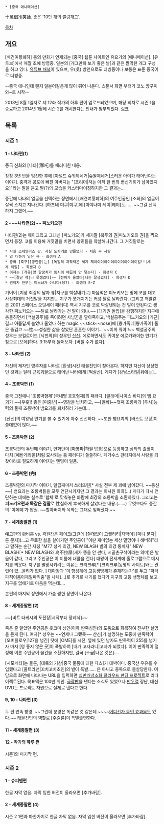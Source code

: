  * [중국 애니메이션]

十萬個冷笑話. 뜻은 '10만 개의 썰렁개그'.

[[목차]]

== 개요 ==

[배견여황폐하] 등의 만화가 연재되는 [중국] 웹툰 사이트인 유요기의 [애니메이션]. [유투브]에서 매월 초에 방영중. 일본의 [개그만화 보기 좋은 날]과 같은 짤막한 개그 구성을 하고 있다. [http://youtube.com/user/u17com 유튜브 채널]이 있으며, 우(吳) 방언으로도 더빙중이나 보통은 표준 중국어로 더빙중.

--중국 애니인데 왠지 일본어같은게 많이 튀어 나온다. 스폰서 화면 부터가 코노 방구미와~로 시작--

2013년 8월 1일자로 제 12화 작가의 하루 편이 업로드되었으며, 해당 회차로 시즌 1을 종료하고 2014년 1월에 시즌 2를 개시한다는 안내가 첨부되었다. [http://youtu.be/Vdyrrq1uJYM 링크]

== 목록 ==
=== 시즌 1 ===
==== 1 - 나타편(1) ====
{{{#!html
<iframe width="560" height="315" src="http://youtube.com/embed/2LP0Ki7H59Y" frameborder="0" allowfullscreen></iframe>}}}

중국 신화의 [나타](哪吒)를 패러디한 내용.

장장 3년 반을 임신한 후에 [아널드 슈워제네거|슈왈제네거]스러운 아이가 태어난다는 이야기. 충격과 공포에 빠진 아버지는 "[프리더|저는 아직 한 번의 변신기회가 남아있지요]"라는 말을 듣고 딸(?)의 모습을 커스터마이징하지만 그 결과는...

중간에 나타의 얼굴을 선택하는 장면에서 [배견여황폐하]의 여주인공인 [소화]의 얼굴이 살짝 스치고 지나간다. [하츠네 미쿠|미쿠]에 [아야나미 레이|레이]도...... ~~그걸 선택하지 그랬어.~~

==== 2 - ~~나타편(2)~~ 피노키오편 ====
{{{#!html
<iframe width="560" height="315" src="http://youtube.com/embed/MptL90a3rZ8" frameborder="0" allowfullscreen></iframe>}}}

나타편(2)는 훼이크였고 그대신 [피노키오]가 세기말 [북두의 권|피노키오의 권]을 찍으면서 등장. 코를 이용해 거짓말을 치면서 양민들을 학살해나간다. 그 거짓말로는
 * 사실 스테인리스 강, 사실 도자기로 만들었다 - 처음 두 사람
 * 일 더하기 일은 육 - 희생자 A
 * 중국 [축구][공한증|는] [독일의 과학력은 세계 제이이이이이이이이이이이이이일!!|세계 제일] - 희생자 B
 * 여자는 [거유|양 팔꿈치가 동시에 배꼽에 안 닿는다] - 희생자 C
 * ~~[잘난 척|나 못생겼다]~~ [전미가 울었다|나는 잘생겼다] - 희생자 D
 * 원작자 한무는 미소녀가 아니다(응?) - 희생자 E~Z

기어이 [지상 최강의 남자 류|지구를 박살내기로] 마음먹은 피노키오는 땅에 코를 대고 사상최대의 거짓말을 치지만... 지구가 쪼개지기는 커녕 달로 날라간다. (그리고 깨알같은 2001 스페이스 오딧세이 패러디)
역시 지구를 코로 박살낸되는 건 말이 안된다고 생각한 피노키오는 ~~달로 날라가는 건 말이 되냐.~~ [대기권 돌입]을 감행하지만 지구에 충돌하면서 [백설공주]를 죽이려던 사냥꾼을 깔아죽이고, 백설공주는 피노키오의 [거근|길고 아름답게 늘었다 줄었다 하는 magic ~~stick~~nose]에 [뿅가죽네|뿅가죽어] 둘은 즐겁고 ~~性~~성실한 삶을 살았단 훈훈한 이야기... ~~이게 뭐야!!~~
백설공주의 성우는 보컬로이드 [낙천의]의 성우인 [[산신]]. 에로하면서도 귀여운 에로카와이한 연기가 참으로 [모에]하다. 3:15부터 들어보자. [버틸 수가 없다].

==== 3 - 나타편 (2) ====

{{{#!html
<iframe width="560" height="315" src="http://youtube.com/embed/bastrAabwr8" frameborder="0" allowfullscreen></iframe>}}}

자신의 제자인 영주자를 나타로 [환생]시킨 태을진인이 찾아온다. 하지만 자신이 상상했던 것과는 달리 근육괴물으로 태어난 나타에게 [떡실신]. 게다가 [강남스타일|뒤에는]...

==== 4 - 조롱박편 (1) ====

{{{#!html
<iframe width="560" height="315" src="http://youtube.com/embed/mi7Nm3c5z0E" frameborder="0" allowfullscreen></iframe>}}}

중국 고전애니 '조롱박형제'(국내명 호호형제)의 패러디. [글래머|나이스 바디]의 뱀 요괴가 ~~[우홋]! 좋은 [미중년]~~영감을 납치하고, ~~[일빠]~~첫째 조롱박과 [투시]능력의 둘째 조롱박이 뱀요괴를 퇴치하러 가는데...

[산신]의 여왕님 연기를 볼 수 있기에 아주 신선하다. ~~또한 뱀요괴의 [바스트 모핑]이 쓸데없이 많다.~~

==== 5 - 조롱박편 (2) ====

{{{#!html
<iframe width="560" height="315" src="http://youtube.com/embed/yZMDeLA-hx8" frameborder="0" allowfullscreen></iframe>}}}

조롱박편의 두번째 이야기, 연화단이 [마봉파|하필 밥통]으로 등장하고 삼와의 출혈이 마치 [에반게리온]처럼 묘사되는 등 패러디가 쏠쏠하다. 페가수스 판타지에서 사랑을 되찾아라로 절묘하게 이어지는 엔딩이 일품.

==== 6 - 조롱박편 (完) ====

{{{#!html
<iframe width="560" height="315" src="http://youtube.com/embed/tZbrjzkceso" frameborder="0" allowfullscreen></iframe>}}}

조롱박편의 마지막 이야기, 일곱째마저 쓰러뜨린[* 사실 전부 제 꾀에 넘어갔다. ~~등신~~] 뱀요괴는 조롱박들을 모두 연단시키지만 그 결과는 회사원 회의(...) 게다가 다시 연단하는 데에는 실수로 '합체'로 맞춰놓은 바람에 최강의 조롱박을 소환하였다. 그리고는 '''피노키오편과 똑같은 결말'''로 性실하게 幸복하게 살았다는 내용.(……) 무엇보다도 중간의 '야메떼'가 압권. ~~할아버지와 육와는 그대로 잊혀졌다.~~

==== 7 - 세계종말편 (1) ====
{{{#!html
<iframe width="560" height="315" src="http://youtube.com/embed/ZnuJeYWuskY" frameborder="0" allowfullscreen></iframe>
}}}

예고편의 황비홍 vs. 곽원갑은 페이크(그런데 [쓸데없이 고퀄리티|자막이] [마녀 문자|룬 문자])...고 무료한 삶을 살아가던 주인공이 "이딴 재미없는 세상 멸망이나 해버려"라고 말하는 순간 자칭 "M77 성계 최강, NEW BLASH 별의 최강 통치자" NEW BLASH[* NEW BLASH와 鸟不拉屎(새가 똥을 안 싼다, 시골촌구석이라는 의미)은 발음이 같다, 그리고 주인공은 이 이름에 태클을 건다] 대왕이 전세계에 홀로그램으로 메시지를 띄운다. 지구를 멸망시키려는 이유는 크리크루[* [크리크루|동명의 사이트]와는 관련이 있...을리가 없다. ] 대마왕과 '이 항성계에 고등생명체가 존재하는가'를 두고 "파닥파직이몸이제일파직춤"을 나체(…)로 추기로 내기를 했다가 지구의 고등 생명체를 보고 지구를 없애기로 마음을 먹는데….

본편의 마지막 장면에서 가슴 찡한 장면이 나온다.

==== 8 - 세계종말편 (2) ====
{{{#!html
<iframe width="560" height="315" src="http://youtube.com/embed/QPkraJAZDvk" frameborder="0" allowfullscreen></iframe>}}}

~~[비트 타케시의 도전장|시작부터 장례식]~~

죽은 줄 알았던 주인공은 츳코미 성인(이하 딴죽성인)의 도움으로 회복하여 진부한 설명을 듣게 된다. 여자[* 성우는 ~~언제나 그랬듯~~ 산신]가 설명하는 도중에 딴죽력이 [오버플로우|127을 넘긴] 탓에 [OME]를 시전, 옆에 있던 남자도 딴죽력이 255를 넘기자 마자 [영 좋지 않은 곳]이 폭발하여 [내가 고자라니|고자가 되었다]. 이어 딴죽력이 절정에 이른 주인공이 물건을 소환하지만, 결국 [소금|나온 것은]….

[시모네타]는 물론, [대륙의 기상|중국 물품에 대한 디스]가 대박이다. 중국산 우유를 수입했다고 [울트라맨|꼬치꼬치초인]의 별이 폭발…… 은 아니고 중독으로 몰살당한다. 여담으로 화면에 나타나는 URL을 입력하면 [http://demohour.com/projects/317125 십만개냉소화 클라우드 펀딩 프로젝트]로 리다이렉트된다. 목표액은 100만 위안. [http://youtu.be/vz8J3i4PE24 극장판]을 낸다는 소식도 있었으나 [[만우절]] 장난, 대신 DVD는 프로젝트 차원으로 실제로 낸다고 한다.

==== 9, 10 - 나타편 (3) ====
{{{#!html
<iframe width="560" height="315" src="http://youtube.com/embed/-pKd6_Ff25I" frameborder="0" allowfullscreen></iframe>}}}

두 편 연속 방영. ~~그런데 분량은 똑같은 것 같은데.~~~~[[도라에몽|어디선가 듣던 효과음]]도 있다.~~ 태을진인의 역할로 [주걸륜]이 특별출연한다.

==== 11 - 세계종말편 (3) ====
{{{#!html
<iframe width="560" height="315" src="http://youtube.com/embed/BIVkig5alfk" frameborder="0" allowfullscreen></iframe>}}}

==== 12 - 작가의 하루 편 ====
{{{#!html
<iframe width="560" height="315" src="http://youtube.com/embed/tEICnh-Y8A0" frameborder="0" allowfullscreen></iframe>}}}

시즌1의 마지막 편.

=== 시즌 2 ===
==== 1 - 슈퍼맨편 ====
{{{#!html
<iframe width="560" height="315" src="http://youtube.com/embed/uD29J203FFI" frameborder="0" allowfullscreen></iframe>}}}
한글 자막 없음. 자막 입힌 버전이 올라오면 [추가바람].

==== 2 - 세계종말편 (4) ====
{{{#!html
<iframe width="560" height="315" src="http://youtube.com/embed/WaUX_A9gAzs" frameborder="0" allowfullscreen></iframe>}}}
시즌 2 1편과 마찬가지로 한글 자막 없음. 자막 입힌 버전이 올라오면 [추가바람].
